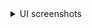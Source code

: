 <details>
  <summary>UI screenshots</summary>
  |                                  Android                                  |                                  iOS                                   |
  | :-----------------------------------------------------------------------: | :--------------------------------------------------------------------: |
  | <img src={'/img/onetap/authorize-android.jpg'} style={{maxWidth: 400}} /> | <img src={'/img/onetap/add-scopes-ios.png'} style={{maxWidth: 400}} /> |

</details>
